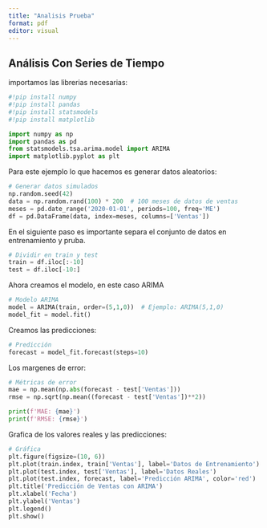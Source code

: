 ```yaml
---
title: "Analisis Prueba"
format: pdf
editor: visual
---
```


## Análisis Con Series de Tiempo

importamos las librerias necesarias:

```python
#!pip install numpy
#!pip install pandas
#!pip install statsmodels
#!pip install matplotlib

import numpy as np
import pandas as pd
from statsmodels.tsa.arima.model import ARIMA
import matplotlib.pyplot as plt

```

Para este ejemplo lo que hacemos es generar datos aleatorios:

```python

# Generar datos simulados
np.random.seed(42)
data = np.random.rand(100) * 200  # 100 meses de datos de ventas
meses = pd.date_range('2020-01-01', periods=100, freq='ME')
df = pd.DataFrame(data, index=meses, columns=['Ventas'])
```

En el siguiente paso es importante separa el conjunto de datos en entrenamiento y pruba.

```python
# Dividir en train y test
train = df.iloc[:-10]
test = df.iloc[-10:]
```

Ahora creamos el modelo, en este caso ARIMA

```python
# Modelo ARIMA
model = ARIMA(train, order=(5,1,0))  # Ejemplo: ARIMA(5,1,0)
model_fit = model.fit()
```

Creamos las predicciones:

```python
# Predicción
forecast = model_fit.forecast(steps=10)
```

Los margenes de error:

```python
# Métricas de error
mae = np.mean(np.abs(forecast - test['Ventas']))
rmse = np.sqrt(np.mean((forecast - test['Ventas'])**2))

print(f'MAE: {mae}')
print(f'RMSE: {rmse}')
```

Grafica de los valores reales y las predicciones:

```python
# Gráfica
plt.figure(figsize=(10, 6))
plt.plot(train.index, train['Ventas'], label='Datos de Entrenamiento')
plt.plot(test.index, test['Ventas'], label='Datos Reales')
plt.plot(test.index, forecast, label='Predicción ARIMA', color='red')
plt.title('Predicción de Ventas con ARIMA')
plt.xlabel('Fecha')
plt.ylabel('Ventas')
plt.legend()
plt.show()
```

```python
  
  
  
```
